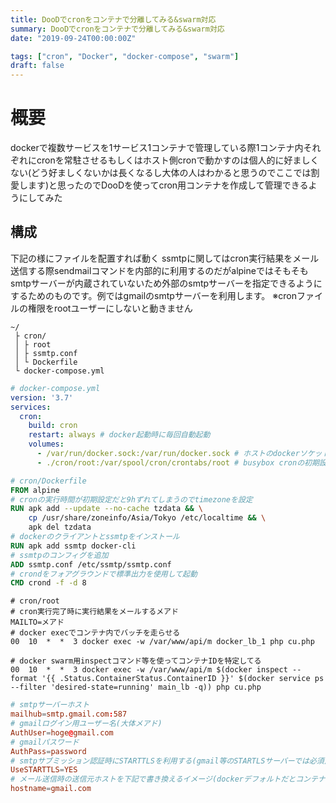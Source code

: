 ```yaml
---
title: DooDでcronをコンテナで分離してみる&swarm対応
summary: DooDでcronをコンテナで分離してみる&swarm対応
date: "2019-09-24T00:00:00Z"

tags: ["cron", "Docker", "docker-compose", "swarm"]
draft: false
---
```


# 概要
dockerで複数サービスを1サービス1コンテナで管理している際1コンテナ内それぞれにcronを常駐させるもしくはホスト側cronで動かすのは個人的に好ましくない(どう好ましくないかは長くなるし大体の人はわかると思うのでここでは割愛します)と思ったのでDooDを使ってcron用コンテナを作成して管理できるようにしてみた
## 構成
下記の様にファイルを配置すれば動く
ssmtpに関してはcron実行結果をメール送信する際sendmailコマンドを内部的に利用するのだがalpineではそもそもsmtpサーバーが内蔵されていないため外部のsmtpサーバーを指定できるようにするためのものです。例ではgmailのsmtpサーバーを利用します。
※cronファイルの権限をrootユーザーにしないと動きません

```
~/
 ├ cron/
 │ ├ root
 │ ├ ssmtp.conf
 │ └ Dockerfile
 └ docker-compose.yml
```
```yaml
# docker-compose.yml
version: '3.7'
services:
  cron:
    build: cron
    restart: always # docker起動時に毎回自動起動
    volumes:
      - /var/run/docker.sock:/var/run/docker.sock # ホストのdockerソケットをマウントすることでDooDを可能に
      - ./cron/root:/var/spool/cron/crontabs/root # busybox cronの初期設定ディレクトリ
```
```Dockerfile
# cron/Dockerfile
FROM alpine
# cronの実行時間が初期設定だと9hずれてしまうのでtimezoneを設定
RUN apk add --update --no-cache tzdata && \
    cp /usr/share/zoneinfo/Asia/Tokyo /etc/localtime && \
    apk del tzdata
# dockerのクライアントとssmtpをインストール
RUN apk add ssmtp docker-cli
# ssmtpのコンフィグを追加
ADD ssmtp.conf /etc/ssmtp/ssmtp.conf
# crondをフォアグラウンドで標準出力を使用して起動
CMD crond -f -d 8
```
```shell
# cron/root
# cron実行完了時に実行結果をメールするメアド
MAILTO=メアド
# docker execでコンテナ内でバッチを走らせる
00  10  *  *  3 docker exec -w /var/www/api/m docker_lb_1 php cu.php

# docker swarm用inspectコマンド等を使ってコンテナIDを特定してる
00  10  *  *  3 docker exec -w /var/www/api/m $(docker inspect --format '{{ .Status.ContainerStatus.ContainerID }}' $(docker service ps --filter 'desired-state=running' main_lb -q)) php cu.php
```
```conf
# smtpサーバーホスト
mailhub=smtp.gmail.com:587
# gmailログイン用ユーザー名(大体メアド)
AuthUser=hoge@gmail.com
# gmailパスワード
AuthPass=password
# smtpサブミッション認証時にSTARTTLSを利用する(gmail等のSTARTLSサーバーでは必須)
UseSTARTTLS=YES
# メール送信時の送信元ホストを下記で書き換えるイメージ(dockerデフォルトだとコンテナIDが入ってしまうため大体迷惑メールとしてブロックされます)
hostname=gmail.com
```
